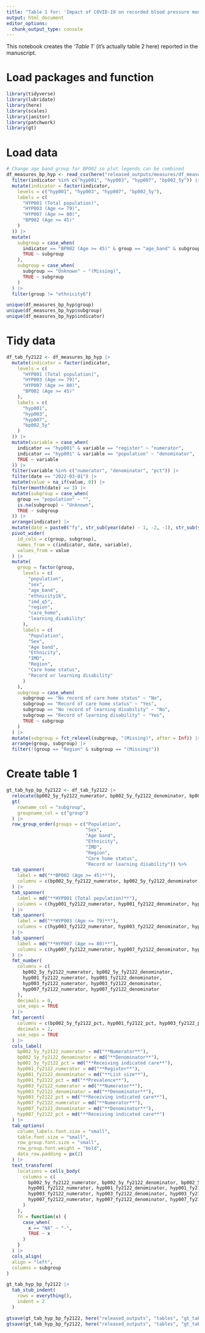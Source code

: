 ```yaml
---
title: "Table 1 for: 'Impact of COVID-19 on recorded blood pressure monitoring and hypertension management in England: A monthly analysis of changes in Quality and Outcomes Framework indicators in OpenSAFELY'"
output: html_document
editor_options: 
  chunk_output_type: console
---
```


This notebook creates the *'Table 1'* (it's actually table 2 here) reported in the manuscript.

# Load packages and function

```r
library(tidyverse)
library(lubridate)
library(here)
library(scales)
library(janitor)
library(patchwork)
library(gt)
```

# Load data

```r
# Change age band group for BP002 so plot legends can be combined
df_measures_bp_hyp <- read_csv(here("released_outputs/measures/df_measures_bp_hyp.csv")) |>
  filter(indicator %in% c("hyp001", "hyp003", "hyp007", "bp002_5y")) |>
  mutate(indicator = factor(indicator,
    levels = c("hyp001", "hyp003", "hyp007", "bp002_5y"),
    labels = c(
      "HYP001 (Total population)",
      "HYP003 (Age <= 79)",
      "HYP007 (Age >= 80)",
      "BP002 (Age >= 45)"
    )
  )) |>
  mutate(
    subgroup = case_when(
      indicator == "BP002 (Age >= 45)" & group == "age_band" & subgroup == "45-49" ~ "40-49",
      TRUE ~ subgroup
    ),
    subgroup = case_when(
      subgroup == "Unknown" ~ "(Missing)",
      TRUE ~ subgroup
    )
  ) |>
  filter(group != "ethnicity6")

unique(df_measures_bp_hyp$group)
unique(df_measures_bp_hyp$subgroup)
unique(df_measures_bp_hyp$indicator)
```

# Tidy data

```r
df_tab_fy2122 <- df_measures_bp_hyp |>
  mutate(indicator = factor(indicator,
    levels = c(
      "HYP001 (Total population)",
      "HYP003 (Age <= 79)",
      "HYP007 (Age >= 80)",
      "BP002 (Age >= 45)"
    ),
    labels = c(
      "hyp001",
      "hyp003",
      "hyp007",
      "bp002_5y"
    )
  )) |>
  mutate(variable = case_when(
    indicator == "hyp001" & variable == "register" ~ "numerator",
    indicator == "hyp001" & variable == "population" ~ "denominator",
    TRUE ~ variable
  )) |>
  filter(variable %in% c("numerator", "denominator", "pct")) |>
  filter(date == "2022-03-01") |>
  mutate(value = na_if(value, 0)) |>
  filter(month(date) == 3) |>
  mutate(subgroup = case_when(
    group == "population" ~ "",
    is.na(subgroup) ~ "Unknown",
    TRUE ~ subgroup
  )) |>
  arrange(indicator) |>
  mutate(date = paste0("fy", str_sub(year(date) - 1, -2, -1), str_sub(year(date), -2, -1))) |>
  pivot_wider(
    id_cols = c(group, subgroup),
    names_from = c(indicator, date, variable),
    values_from = value
  ) |>
  mutate(
    group = factor(group,
      levels = c(
        "population",
        "sex",
        "age_band",
        "ethnicity16",
        "imd_q5",
        "region",
        "care_home",
        "learning_disability"
      ),
      labels = c(
        "Population",
        "Sex",
        "Age band",
        "Ethnicity",
        "IMD",
        "Region",
        "Care home status",
        "Record or learning disability"
      )
    ),
    subgroup = case_when(
      subgroup == "No record of care home status" ~ "No",
      subgroup == "Record of care home status" ~ "Yes",
      subgroup == "No record of learning disability" ~ "No",
      subgroup == "Record of learning disability" ~ "Yes",
      TRUE ~ subgroup
    )
  ) |>
  mutate(subgroup = fct_relevel(subgroup, "(Missing)", after = Inf)) |>
  arrange(group, subgroup) |>
  filter(!(group == "Region" & subgroup == "(Missing)"))
```

# Create table 1

```r
gt_tab_hyp_bp_fy2122 <- df_tab_fy2122 |>
  relocate(bp002_5y_fy2122_numerator, bp002_5y_fy2122_denominator, bp002_5y_fy2122_pct, .after = subgroup) |>
  gt(
    rowname_col = "subgroup",
    groupname_col = c("group")
  ) |>
  row_group_order(groups = c("Population",
                             "Sex",
                             "Age band",
                             "Ethnicity",
                             "IMD",
                             "Region",
                             "Care home status",
                             "Record or learning disability")) %>%
  tab_spanner(
    label = md("**BP002 (Age >= 45)**"),
    columns = c(bp002_5y_fy2122_numerator, bp002_5y_fy2122_denominator, bp002_5y_fy2122_pct)
  ) |>
  tab_spanner(
    label = md("**HYP001 (Total population)**"),
    columns = c(hyp001_fy2122_numerator, hyp001_fy2122_denominator, hyp001_fy2122_pct)
  ) |>
  tab_spanner(
    label = md("**HYP003 (Age <= 79)**"),
    columns = c(hyp003_fy2122_numerator, hyp003_fy2122_denominator, hyp003_fy2122_pct)
  ) |>
  tab_spanner(
    label = md("**HYP007 (Age >= 80)**"),
    columns = c(hyp007_fy2122_numerator, hyp007_fy2122_denominator, hyp007_fy2122_pct)
  ) |>
  fmt_number(
    columns = c(
      bp002_5y_fy2122_numerator, bp002_5y_fy2122_denominator,
      hyp001_fy2122_numerator, hyp001_fy2122_denominator,
      hyp003_fy2122_numerator, hyp003_fy2122_denominator,
      hyp007_fy2122_numerator, hyp007_fy2122_denominator
    ),
    decimals = 0,
    use_seps = TRUE
  ) |>
  fmt_percent(
    columns = c(bp002_5y_fy2122_pct, hyp001_fy2122_pct, hyp003_fy2122_pct, hyp007_fy2122_pct),
    decimals = 2,
    use_seps = TRUE
  ) |>
  cols_label(
    bp002_5y_fy2122_numerator = md("**Numerator**"),
    bp002_5y_fy2122_denominator = md("**Denominator**"),
    bp002_5y_fy2122_pct = md("**Receiving indicated care**"),
    hyp001_fy2122_numerator = md("**Register**"),
    hyp001_fy2122_denominator = md("**List size**"),
    hyp001_fy2122_pct = md("**Prevalence**"),
    hyp003_fy2122_numerator = md("**Numerator**"),
    hyp003_fy2122_denominator = md("**Denominator**"),
    hyp003_fy2122_pct = md("**Receiving indicated care**"),
    hyp007_fy2122_numerator = md("**Numerator**"),
    hyp007_fy2122_denominator = md("**Denominator**"),
    hyp007_fy2122_pct = md("**Receiving indicated care**")
  ) |>
  tab_options(
    column_labels.font.size = "small",
    table.font.size = "small",
    row_group.font.size = "small",
    row_group.font.weight = "bold",
    data_row.padding = px(2)
  ) |>
  text_transform(
    locations = cells_body(
      columns = c(
        bp002_5y_fy2122_numerator, bp002_5y_fy2122_denominator, bp002_5y_fy2122_pct,
        hyp001_fy2122_numerator, hyp001_fy2122_denominator, hyp001_fy2122_pct,
        hyp003_fy2122_numerator, hyp003_fy2122_denominator, hyp003_fy2122_pct,
        hyp007_fy2122_numerator, hyp007_fy2122_denominator, hyp007_fy2122_pct
      )
    ),
    fn = function(x) {
      case_when(
        x == "NA" ~ "-",
        TRUE ~ x
      )
    }
  ) |> 
  cols_align(
  align = "left",
  columns = subgroup
)

gt_tab_hyp_bp_fy2122 |> 
  tab_stub_indent(
    rows = everything(),
    indent = 2
  )

gtsave(gt_tab_hyp_bp_fy2122, here("released_outputs", "tables", "gt_tab_hyp_bp_fy2122.docx"))
gtsave(gt_tab_hyp_bp_fy2122, here("released_outputs", "tables", "gt_tab_hyp_bp_fy2122.png"))
```

